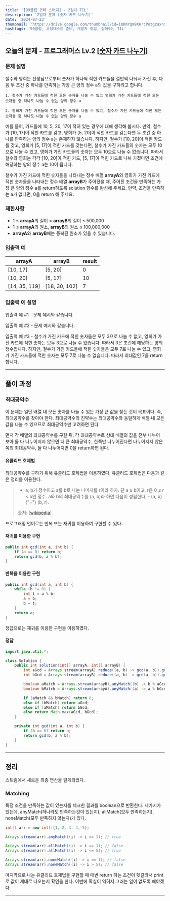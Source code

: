 ```yaml
---
title: '[99클럽 코테 스터디] - 2일차 TIL'
description: '2일차 문제 [숫자 카드 나누기]'
date: '2024-07-23'
thumbnail: 'https://drive.google.com/thumbnail?id=1mDmYgm9XHrcPotgzaxnSPRSrteq3nNHv&sz=w1000'
hashtags: '99클럽, 코딩테스트 준비, 개발자 취업, 항해99, TIL'
---
```


## 오늘의 문제 - 프로그래머스 Lv.2 [<a href="https://school.programmers.co.kr/learn/courses/30/lessons/135807" target="_blank" className="a-mdx">숫자 카드 나누기</a>]

### 문제 설명

철수와 영희는 선생님으로부터 숫자가 하나씩 적힌 카드들을 절반씩 나눠서 가진 후, 다음 두 조건 중 하나를 만족하는 가장 큰 양의 정수 a의 값을 구하려고 합니다.

    1. 철수가 가진 카드들에 적힌 모든 숫자를 나눌 수 있고 영희가 가진 카드들에 적힌 모든 숫자들 중 하나도 나눌 수 없는 양의 정수 a

    2. 영희가 가진 카드들에 적힌 모든 숫자를 나눌 수 있고, 철수가 가진 카드들에 적힌 모든 숫자들 중 하나도 나눌 수 없는 양의 정수 a

예를 들어, 카드들에 10, 5, 20, 17이 적혀 있는 경우에 대해 생각해 봅시다. 만약, 철수가 [10, 17]이 적힌 카드를 갖고, 영희가 [5, 20]이 적힌 카드를 갖는다면 두 조건 중 하나를 만족하는 양의 정수 a는 존재하지 않습니다. 하지만, 철수가 [10, 20]이 적힌 카드를 갖고, 영희가 [5, 17]이 적힌 카드를 갖는다면, 철수가 가진 카드들의 숫자는 모두 10으로 나눌 수 있고, 영희가 가진 카드들의 숫자는 모두 10으로 나눌 수 없습니다. 따라서 철수와 영희는 각각 [10, 20]이 적힌 카드, [5, 17]이 적힌 카드로 나눠 가졌다면 조건에 해당하는 양의 정수 a는 10이 됩니다.

철수가 가진 카드에 적힌 숫자들을 나타내는 정수 배열 **arrayA**와 영희가 가진 카드에 적힌 숫자들을 나타내는 정수 배열 **arrayB**가 주어졌을 때, 주어진 조건을 만족하는 가장 큰 양의 정수 a를 return하도록 solution 함수를 완성해 주세요. 만약, 조건을 만족하는 a가 없다면, 0을 return 해 주세요.

### 제한사항

- 1 ≤ **arrayA**의 길이 = **arrayB**의 길이 ≤ 500,000
- 1 ≤ **arrayA**의 원소, **arrayB**의 원소 ≤ 100,000,000
- **arrayA**와 **arrayB**에는 중복된 원소가 있을 수 있습니다.

### 입출력 예

| arrayA        | arrayB        | result |
|---------------|---------------|--------|
| [10, 17]      | [5, 20]       | 0      |
| [10, 20]      | [5, 17]       | 10     |
| [14, 35, 119] | [18, 30, 102] | 7      |

### 입출력 예 설명

입출력 예 #1
    - 문제 예시와 같습니다.

입출력 예 #2
    - 문제 예시와 같습니다.

입출력 예 #3
    - 철수가 가진 카드에 적힌 숫자들은 모두 3으로 나눌 수 없고, 영희가 가진 카드에 적힌 숫자는 모두 3으로 나눌 수 있습니다. 따라서 3은 조건에 해당하는 양의 정수입니다. 하지만, 철수가 가진 카드들에 적힌 숫자들은 모두 7로 나눌 수 있고, 영희가 가진 카드들에 적힌 숫자는 모두 7로 나눌 수 없습니다. 따라서 최대값인 7을 return 합니다.

---

## 풀이 과정

### 최대공약수

이 문제는 일단 배열 내 모든 숫자를 나눌 수 있는 가장 큰 값을 찾는 것이 목표이다. 즉, 최대공약수를 찾아야 한다. 최대공약수의 진약수는 최대공약수와 동일하게 배열 내 모든 값을 나눌 수 있으므로 최대공약수만 고려하면 된다.

 먼저 각 배열의 최대공약수를 구한 뒤, 각 최대공약수로 상대 배열의 값을 전부 나누어 보아 둘 다 나누어지지 않으면 더 큰 최대공약수, 한쪽만 나누어진다면 나누어지지 않은 쪽의 최대공약수, 둘 다 나누어지면 0을 return하면 된다.

#### 유클리드 호제법

최대공약수를 구하기 위해 유클리드 호제법을 이용하였다. 유클리드 호제법은 다음과 같은 정리를 이용한다.

> - a, b가 정수이고 a를 b로 나눈 나머지를 r이라 하자. 단 a ≥ b이고, r은 0 ≤ r < b인 정수.
    a와 b의 최대공약수를 (a, b)라 하면 다음이 성립한다.
>       - (a, b) {"="} (b, r).
>
> <span className="text-sm text-text dark:text-text-dark">출처: [<a href="https://ko.wikipedia.org/wiki/유클리드_호제법" target="_blank" className="a-mdx">wikipedia</a>]</span>

프로그래밍 언어로는 반복 또는 재귀를 이용하여 구현할 수 있다.

#### 재귀를 이용한 구현

```java
public int gcd(int a, int b) {
    if (a == 0) return b;
    return gcd(b, a % b);
}
```

#### 반복을 이용한 구현

```java
public int gcd(int a, int b) {
    while (b != 0) {
        int t = a % b;
        a = b;
        b = t;
    }
    return a;
}
```

정답으로는 재귀를 이용한 구현을 이용하였다.

#### 정답

```java
import java.util.*;

class Solution {
    public int solution(int[] arrayA, int[] arrayB) {
        int aGcd = Arrays.stream(arrayA).reduce((a, b) -> gcd(a, b)).getAsInt();
        int bGcd = Arrays.stream(arrayB).reduce((a, b) -> gcd(a, b)).getAsInt();

        boolean aMatch = Arrays.stream(arrayB).anyMatch((b) -> b % aGcd == 0);
        boolean bMatch = Arrays.stream(arrayA).anyMatch((a) -> a % bGcd == 0);

        if (aMatch && bMatch) return 0;
        else if (bMatch) return aGcd;
        else if (aMatch) return bGcd;
        else return Math.max(aGcd, bGcd);
    }

    private int gcd(int a, int b) {
        if (b == 0) return a;
        return gcd(b, a % b);
    }
}
```

---

## 정리

스트림에서 새로운 최종 연산을 알게되었다.

### Matching

특정 조건을 만족하는 값이 있는지를 체크한 결과를 boolean으로 반환한다. 세가지가 있는데, anyMatch(하나라도 만족하는것이 있는지), allMatch(모두 만족하는지), noneMatch(모두 만족하지 않는지)가 있다.

```java
int[] arr = new int[]{1, 2, 3, 4, 5};

Arrays.stream(arr).anyMatch((i) -> i == 1); // true

Arrays.stream(arr).allMatch((i) -> i == 1); // false
Arrays.stream(arr).allMatch((i) -> i <= 5); // true

Arrays.stream(arr).noneMatch((i) -> i == 1); // false
Arrays.stream(arr).noneMatch((i) -> i > 5); // false
```

마지막으로 나는 유클리드 호제법을 구현할 때 매번 return 하는 조건이 헷갈려서 print로 값이 제대로 나오는지 확인을 한다. 이번에 확실이 익혀서 그러는 일이 없도록 해야겠다.

---

